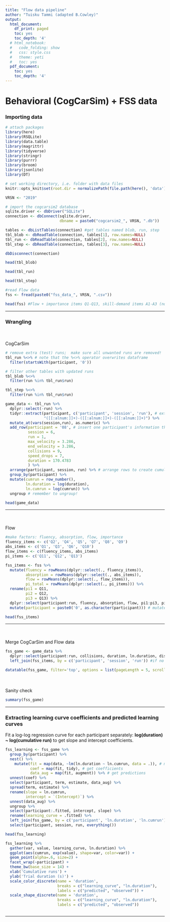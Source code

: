 ```yaml
---
title: "Flow data pipeline"
author: "Tuisku Tammi (adapted B.Cowley)"
output:
  html_document:
    df_print: paged
    toc: yes
    toc_depth: '4'
  # html_notebook:
  #   code_folding: show
  #   css: style.css
  #   theme: yeti
  #   toc: yes
  pdf_document:
    toc: yes
    toc_depth: '4'
---
```

# Behavioral (CogCarSim) + FSS data

### Importing data
```r
# attach packages
library(here)
library(RSQLite)
library(data.table)
library(magrittr)
library(tidyverse)
library(stringr)
library(purrr)
library(broom)
library(jsonlite)
library(DT)

# set working directory, i.e. folder with data files
knitr::opts_knit$set(root.dir = normalizePath(file.path(here(), 'data')))

VRSN <- "2019"
```

```r
# import the cogcarsim2 database
sqlite.driver <- dbDriver("SQLite")
connection <- dbConnect(sqlite.driver,
                        dbname = paste0("cogcarsim2_", VRSN, ".db"))

tables <- dbListTables(connection) #get tables named blob, run, step
tbl_blob <- dbReadTable(connection, tables[1], row.names=NULL)
tbl_run <- dbReadTable(connection, tables[2], row.names=NULL)
tbl_step <- dbReadTable(connection, tables[3], row.names=NULL)

dbDisconnect(connection)

```

```r
head(tbl_blob)
```

```r
head(tbl_run)
```

```r
head(tbl_step)
```

```r
#read Flow data
fss <- fread(paste0("fss_data_", VRSN, ".csv"))

head(fss) #Flow + importance items Q1-Q13, skill-demand items A1-A3 (not used here)
```

***

### Wrangling

<br>
<br>
CogCarSim

```r
# remove extra (test) runs;  make sure all unwanted runs are removed!
tbl_run %<>% # note that the %<>% operator overwrites dataframe
  filter(startsWith(participant, '0'))

# filter other tables with updated runs
tbl_blob %<>%
  filter(run %in% tbl_run$run)

tbl_step %<>%
  filter(run %in% tbl_run$run)

game_data <- tbl_run %>%
  dplyr::select(-run) %>%
  tidyr::extract(participant, c('participant', 'session', 'run'), # extract old participant variable into new participant, session, run variables
                 "([[:alnum:]]+)-([[:alnum:]]+)-([[:alnum:]]+)") %>%
  mutate_at(vars(session,run), as.numeric) %>%
  add_row(participant = '08', # insert one participant's information that was missing due to a saving error
          session = 6,
          run = 1,
          max_velocity = 3.286,
          end_velocity = 3.286,
          collisions = 9,
          speed_drops = 7,
          duration = 170.4783
          ) %>% 
  arrange(participant, session, run) %>% # arrange rows to create cumulative run variable
  group_by(participant) %>%
  mutate(cumrun = row_number(),
         ln.duration = log(duration),
         ln.cumrun = log(cumrun)) %>% 
  ungroup # remember to ungroup!

```

```r
head(game_data)
```
***
<br>
<br>
Flow

```r
#make factors: fluency, absorption, flow, importance
fluency_items <- c('Q2', 'Q4', 'Q5', 'Q7', 'Q8', 'Q9')
abs_items <- c('Q1', 'Q3', 'Q6', 'Q10')
flow_items <- c(fluency_items, abs_items)
pi_items <- c('Q11', 'Q12', 'Q13')

fss_items <- fss %>%
  mutate(fluency = rowMeans(dplyr::select(., fluency_items)),
         absorption = rowMeans(dplyr::select(., abs_items)),
         flow = rowMeans(dplyr::select(., flow_items)),
         pi_total = rowMeans(dplyr::select(., pi_items))) %>%
  rename(pi1 = Q11,
         pi2 = Q12,
         pi3 = Q13) %>%
  dplyr::select(participant:run, fluency, absorption, flow, pi1:pi3, pi_total) %>%
  mutate(participant = paste0('0', as.character(participant))) # mutate participant variable into the right format (1 -> "01")

```

```r
head(fss_items)
```
***
<br>
<br>
Merge CogCarSim and Flow data

```r
fss_game <- game_data %>%
  dplyr::select(participant:run, collisions, duration, ln.duration, distance, cumrun, ln.cumrun) %>%
  left_join(fss_items, by = c('participant', 'session', 'run')) #if no vars given, it uses the ones with identical names
```

```r
datatable(fss_game, filter='top', options = list(pageLength = 5, scrollX=T) )
```

<br>
<br>
Sanity check  
```r
summary(fss_game)
```
***
### Extracting learning curve coefficients and predicted learning curves
Fit a log-log regression curve for each participant separately: **log(duration) ~ log(cumulative run)** to get slope and intercept coefficients.  
```r

fss_learning <- fss_game %>%
  group_by(participant) %>%
  nest() %>% 
    mutate(fit = map(data, ~lm(ln.duration ~ ln.cumrun, data = .)), # make models
           coef = map(fit, tidy), # get coefficients
           data_aug = map(fit, augment)) %>% # get predictions
  unnest(coef) %>%
  select(participant, term, estimate, data_aug) %>%
  spread(term, estimate) %>%
  rename(slope = ln.cumrun,
         intercept = `(Intercept)`) %>%
  unnest(data_aug) %>%
  ungroup %>%
  select(participant:.fitted, intercept, slope) %>%
  rename(learning_curve = .fitted) %>%
  left_join(fss_game, by = c('participant', 'ln.duration', 'ln.cumrun')) %>%
  select(participant, session, run, everything()) 

```

```r
head(fss_learning)
```

```r
fss_learning %>%
  gather(var, value, learning_curve, ln.duration) %>%
  ggplot(aes(cumrun, exp(value), shape=var, color=var)) + 
  geom_point(alpha=.6, size=2) +
  facet_wrap(~participant) +
  theme_bw(base_size = 14) +
  xlab('Cumulative runs') +
  ylab('Trial duration (s)') +
  scale_color_discrete(name = 'duration',
                       breaks = c("learning_curve", "ln.duration"),
                       labels = c("predicted", "observed")) +
  scale_shape_discrete(name = 'duration',
                       breaks = c("learning_curve", "ln.duration"),
                       labels = c("predicted", "observed")) 



```
***

<!-- # Physiological data -->

<!-- ### Importing EDA raw data -->
<!-- ```{r} -->
<!-- files <- list.files('eda', pattern="0[[:alnum:]]+-[[:alnum:]]+-[[:alnum:]]+.json", recursive=TRUE, full.names=T) -->
<!-- files -->
<!-- ``` -->
<!-- <br> -->
<!-- <br> -->
<!-- Reading json files and merging to one dataframe:   -->
<!-- ```{r} -->
<!-- read_eda <- function(file) { -->
<!--   dataset <- jsonlite::stream_in(file(file)) # look for a faster way to do this! -->
<!--     data_ts_eda <- dataset[, grep("ts[.]|E[.]", colnames(dataset))] %>% -->
<!--       t() %>% -->
<!--       as.data.frame() -->

<!--     eda <- data_ts_eda[!is.na(data_ts_eda$`2`),2] # EDA signal -->
<!--     ts <- data_ts_eda[!is.na(data_ts_eda$`1`),1] # timestamps -->
<!--     ts_eda <- data.frame(ts, eda) -->
<!--     ts_eda -->
<!-- } -->

<!-- eda_list <- sapply(files[1:5], read_eda, simplify = F, USE.NAMES = T) # apply function to files 1-5 -->

<!-- eda_data <- do.call(rbind, eda_list) %>%  -->
<!--   rownames_to_column() %>% -->
<!--   group_by(rowname) %>% -->
<!--   mutate(row = str_split(rowname, '/|\\.')[[1]][2]) %>%  -->
<!--   ungroup %>%  -->
<!--   tidyr::extract(row, c('participant', 'session', 'run'), -->
<!--                  "([[:alnum:]]+)-([[:alnum:]]+)-([[:alnum:]]+)") %>% -->
<!--   dplyr::select(-rowname) %>% -->
<!--   arrange(participant, session, ts) %>% -->
<!--   mutate(eda = 1000/eda) #convert to conductance -->

<!-- ``` -->

<!-- ```{r}  -->
<!-- head(eda_data) -->
<!-- ``` -->

<!-- ```{r fig.width=10, fig.height=6} -->
<!-- #plot signal -->
<!-- eda_data %>% -->
<!--   filter(participant == '01', session == '1', run == '1') %>% -->
<!--   ggplot(aes(ts, eda)) + geom_line() + -->
<!--   theme_bw() -->

<!-- ``` -->
<!-- *** -->

<!-- <br> -->
<!-- <br> -->
<!-- Writing text files to be read in [Ledalab](http://www.ledalab.de/documentation.htm#batchmode) (here, one file per session): -->
<!-- ```{r} -->
<!-- write.tables  = function(DF) { -->
<!--   write.table(DF[,1:2],paste0("eda/txt/eda_",unique(DF$participant),"-",unique(DF$session),".txt"), sep=",", row.names = F, col.names = F) -->
<!--   return(DF) -->
<!-- } -->

<!-- eda_data %>%  -->
<!--   group_by(participant, session) %>%  -->
<!--   do(write.tables(.)) -->


<!-- ``` -->
<!-- *** -->
<!-- <br> -->
<!-- In Ledalab, downsample to 16 Hz, *check the signal*, and detect SCRs:   -->
<!-- **Ledalab(path, 'open','leda','analyze','CDA','optimize',2,'export_scrlist',[.0001 2],'overview',1)**   -->
<!-- <br> -->

<!-- <style> -->
<!-- div.blue { background-color:#e6f0ff; border-radius: 5px; padding: 20px;} -->
<!-- </style> -->
<!-- <div class = "blue"> -->
<!-- ### Note: Syncing -->

<!-- Game data and physiological data were gathered with different computers and have mismatching timestamps. We use eye-tracker videos to determine the time at which each game trial started, and extract timestamps from eye-tracker logs to sync the data.   -->

<!-- Searching for frames in pupil:   -->

<!-- 1. Go to file: Home → pupil →  pupil_src → player   -->
<!-- 2. right click inside folder → “open in terminal”   -->
<!-- 3. terminal opens, type “python3 main.py” (enter)   -->
<!-- 4. grey Pupil player window opens → drag folder into window (e.g. 000)   -->
<!-- 5. pause when “Press any button to start” text disappears    -->
<!--     + when paused, you can move between frames with left/right arrow keys   -->
<!--     + target frame is the first one where the text is not visible   -->
<!--     + frame is the number next to the play/pause button   -->
<!-- 6. write down run (e.g. 01-1-1), frame number and pupil file to excel sheet:   -->

<!-- <center> -->
<!-- ![](sheet.png)   -->
<!-- </center> -->

<!-- <br> -->
<!-- With this file, pupil unix timestamps can be read for each trial from **world_timestamps_unix.npy** files (using a python script). These timestamps match EDA timestamps and can be used to determine the start of each trial.   -->

<!-- </div> -->

<!-- ```{r} -->
<!-- sessionInfo() -->
<!-- ``` -->

